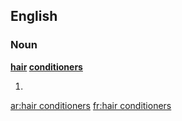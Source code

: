 ==English==

===Noun===
'''[[hair]] [[conditioner]]s'''

# {{plural of|hair conditioner}}

[[ar:hair conditioners]]
[[fr:hair conditioners]]